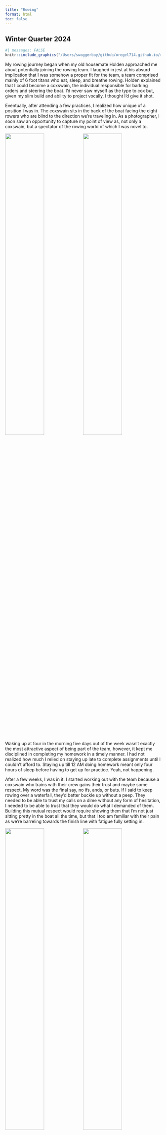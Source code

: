 ```yaml
---
title: "Rowing"
format: html
toc: false
---
```


## Winter Quarter 2024

```r

#| messages: FALSE
knitr::include_graphics("/Users/swaggerboy/github/oregel714.github.io/rowing/rowingpics/cachumamorning.jpeg")
```

My rowing journey began when my old housemate Holden approached me about potentially joining the rowing team. I laughed in jest at his absurd implication that I was somehow a proper fit for the team, a team comprised mainly of 6 foot titans who eat, sleep, and breathe rowing. Holden explained that I could become a coxswain, the individual responsible for barking orders and steering the boat. I'd never saw myself as the type to cox but, given my slim build and ability to project vocally, I thought I'd give it shot. 

Eventually, after attending a few practices, I realized how unique of a position I was in. The coxswain sits in the back of the boat facing the eight rowers who are blind to the direction we're traveling in. As a photographer, I soon saw an opportunity to capture my point of view as, not only a coxswain, but a spectator of the rowing world of which I was novel to. 

![](rowing/rowingpics/lifesuit.jpeg){width=50%}![](rowing/rowingpics/dock.jpeg){width=50%}

Waking up at four in the morning five days out of the week wasn't exactly the most attractive aspect of being part of the team, however, it kept me disciplined in completing my homework in a timely manner. I had not realized how much I relied on staying up late to complete assignments until I couldn't afford to. Staying up till 12 AM doing homework meant only four hours of sleep before having to get up for practice. Yeah, not happening. 

After a few weeks, I was in it. I started working out with the team because a coxswain who trains with their crew gains their trust and maybe some respect. My word was the final say, no ifs, ands, or buts. If I said to keep rowing over a waterfall, they'd better buckle up without a peep. They needed to be able to trust my calls on a dime without any form of hesitation, I needed to be able to trust that they would do what I demanded of them. Building this mutual respect would require showing them that I'm not just sitting pretty in the boat all the time, but that I too am familiar with their pain as we're barreling towards the finish line with fatigue fully setting in.

![](rowing/rowingpics/pilot.jpeg){width=50%}![](rowing/rowingpics/jump.jpeg){width="50%"}

It took me a while to get acclimated to the rigor of both the schedule and the training. Since I was a coxswain, I wasn't required to erg or do the regular training that many of the rowers were required to do. I admired their dedication to putting in the hours of training that they so willingly put in. Erging is not an easy task to simply perform but I suppose that when you get to the level that the rowers were on, you could erg for what seemed like forever. Some would play movies or shows during hour-long erg sessions, maintaining consistency with their pacing and form. I would begin to dwindle after just twenty minutes. 

![](rowing/rowingpics/brothers.jpeg){width="50%"}![](rowing/rowingpics/lone.jpeg){width="50%"}

## Competition 

My time coxing for the men's novice 8 was short as I only stayed for Winter and Spring quarters. In my time on the team, I got to experience two instances of real competition. The first is when we faced off against OCC right before spring break of 2024 and the second was later that same year at WIRA: Western Intercollegiate Rowing Association Championship. This was an incredibly nerve-racking experience for me as I was still new to coxing and had never coxed in such an intense environment. We were up against seven other boats, I honestly can't even remember the place we came in. I just remember how fun it was to see the novice men give it their all in the seven minutes and thirty seconds that it took us to get to the finish line. 

![](rowing/rowingpics/coach.jpeg){width="50%"}![](rowing/rowingpics/spotlight.jpeg){width="50%"}

## Conclusion

In conclusion, I'm incredibly thankful for my experience on the rowing team. Although I did not get to row, I thoroughly enjoyed experiencing the training and disciplinary aspects that make rowing an infamous college sport. I met many wonderful people who made me feel apart of the team with their willingness to support one another and their drive to be better. It inspired me to be the best cox I could be for the novice men, and even outside of rowing, to be the best version of myself for those around me. 

```r
#| messages: FALSE
knitr::include_graphics("/Users/swaggerboy/github/oregel714.github.io/rowing/rowingpics/mwah.jpeg")
```
